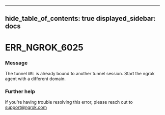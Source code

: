

---
hide_table_of_contents: true
displayed_sidebar: docs
---


# ERR_NGROK_6025

### Message
The tunnel `URL` is already bound to another tunnel session. Start the ngrok agent with a different domain.

<ErrorDetails />



### Further help
If you're having trouble resolving this error, please reach out to [support@ngrok.com](mailto:support@ngrok.com?subject=Help%20with%20ERR_NGROK_6025)

